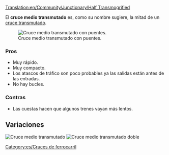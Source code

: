 [[Translation:en/Community/Junctionary/Half Transmogrified]]
{{es/Menú de Cruces}}

El '''cruce medio transmutado''' es, como su nombre sugiere, la mitad de un [[es/Community/Junctionary/Cruce transmutado|cruce transmutado]].

[[File:en/Ttd.half.transmogrified.variant.png|frame|none|Cruce medio transmutado con puentes.]]

===Pros===
*Muy rápido.
*Muy compacto.
*Los atascos de tráfico son poco probables ya las salidas están antes de las entradas.
*No hay bucles.

===Contras===
*Las cuestas hacen que algunos trenes vayan más lentos.

==Variaciones==
[[File:en/Ttd.half.transmogrified.original.png|frame|none|Cruce medio transmutado]]
[[File:en/Ttd.dual.half.transmogrified.png|frame|none|Cruce medio transmutado doble]]

[[Category:es/Cruces de ferrocarril]]